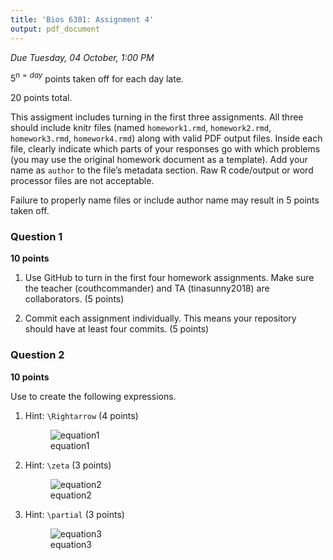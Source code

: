 ```yaml
---
title: 'Bios 6301: Assignment 4'
output: pdf_document
---
```


*Due Tuesday, 04 October, 1:00 PM*

$5^{n=day}$ points taken off for each day late.

20 points total.

This assigment includes turning in the first three assignments. All three should
include knitr files (named `homework1.rmd`, `homework2.rmd`, `homework3.rmd`, `homework4.rmd`)
along with valid PDF output files. Inside each file, clearly indicate which
parts of your responses go with which problems (you may use the original homework
document as a template). Add your name as `author` to the file's metadata section.
Raw R code/output or word processor files are not acceptable.

Failure to properly name files or include author name may result in 5 points taken off.

### Question 1 ###

**10 points**

1. Use GitHub to turn in the first four homework assignments. Make sure the teacher (couthcommander) and TA (tinasunny2018) are collaborators. (5 points)

1. Commit each assignment individually.  This means your repository should have at least four commits. (5 points)

### Question 2 ###

**10 points**

Use \LaTeX to create the following expressions.

1. Hint: `\Rightarrow` (4 points)

    ![equation1](eq1.png)

1. Hint: `\zeta` (3 points)

    ![equation2](eq2.png)

1. Hint: `\partial` (3 points)

    ![equation3](eq3.png)
